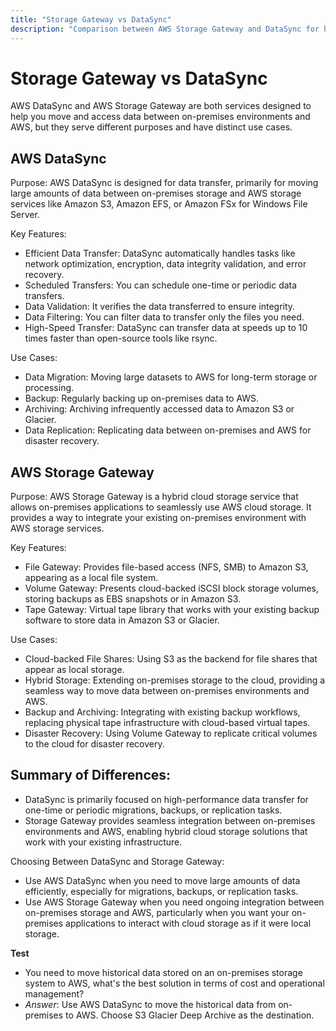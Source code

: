 ```yaml
---
title: "Storage Gateway vs DataSync"
description: "Comparison between AWS Storage Gateway and DataSync for hybrid cloud storage solutions and data transfer scenarios."
---
```


# Storage Gateway vs DataSync

AWS DataSync and AWS Storage Gateway are both services designed to help you move and access data between on-premises environments and AWS, but they serve different purposes and have distinct use cases.

## AWS DataSync

Purpose: AWS DataSync is designed for data transfer, primarily for moving large amounts of data between on-premises storage and AWS storage services like Amazon S3, Amazon EFS, or Amazon FSx for Windows File Server.

Key Features:

- Efficient Data Transfer: DataSync automatically handles tasks like network optimization, encryption, data integrity validation, and error recovery.
- Scheduled Transfers: You can schedule one-time or periodic data transfers.
- Data Validation: It verifies the data transferred to ensure integrity.
- Data Filtering: You can filter data to transfer only the files you need.
- High-Speed Transfer: DataSync can transfer data at speeds up to 10 times faster than open-source tools like rsync.

Use Cases:

- Data Migration: Moving large datasets to AWS for long-term storage or processing.
- Backup: Regularly backing up on-premises data to AWS.
- Archiving: Archiving infrequently accessed data to Amazon S3 or Glacier.
- Data Replication: Replicating data between on-premises and AWS for disaster recovery.

## AWS Storage Gateway

Purpose: AWS Storage Gateway is a hybrid cloud storage service that allows on-premises applications to seamlessly use AWS cloud storage. It provides a way to integrate your existing on-premises environment with AWS storage services.

Key Features:
- File Gateway: Provides file-based access (NFS, SMB) to Amazon S3, appearing as a local file system.
- Volume Gateway: Presents cloud-backed iSCSI block storage volumes, storing backups as EBS snapshots or in Amazon S3.
- Tape Gateway: Virtual tape library that works with your existing backup software to store data in Amazon S3 or Glacier.

Use Cases:

- Cloud-backed File Shares: Using S3 as the backend for file shares that appear as local storage.
- Hybrid Storage: Extending on-premises storage to the cloud, providing a seamless way to move data between on-premises environments and AWS.
- Backup and Archiving: Integrating with existing backup workflows, replacing physical tape infrastructure with cloud-based virtual tapes.
- Disaster Recovery: Using Volume Gateway to replicate critical volumes to the cloud for disaster recovery.

## Summary of Differences:

- DataSync is primarily focused on high-performance data transfer for one-time or periodic migrations, backups, or replication tasks.
- Storage Gateway provides seamless integration between on-premises environments and AWS, enabling hybrid cloud storage solutions that work with your existing infrastructure.

Choosing Between DataSync and Storage Gateway:

- Use AWS DataSync when you need to move large amounts of data efficiently, especially for migrations, backups, or replication tasks.
- Use AWS Storage Gateway when you need ongoing integration between on-premises storage and AWS, particularly when you want your on-premises applications to interact with cloud storage as if it were local storage.

**Test**

- You need to move historical data stored on an on-premises storage system to AWS, what's the best solution in terms of cost and operational management?
- *Answer*: Use AWS DataSync to move the historical data from on-premises to AWS. Choose S3 Glacier Deep Archive as the destination.

